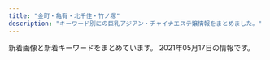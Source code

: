 ```yaml
---
title: "金町・亀有・北千住・竹ノ塚"
description: "キーワード別にの巨乳アジアン・チャイナエステ嬢情報をまとめました。"
---
```


新着画像と新着キーワードをまとめています。
2021年05月17日の情報です。

<DmmAffiliateIns />
<KeywordTable
  shops={
    [
    {
        "keywords": {},
        "station": "JR\u4e80\u6709\u99c5\u5317\u53e3",
        "name": "\u30b5\u30e9\u30f3",
        "url": "http://kenkohouse.com/",
        "img_links": []
    },
    {
        "url": "http://www.hi-msg.com/tulip/",
        "name": "Tulip\uff5e\u30c1\u30e5\u30fc\u30ea\u30c3\u30d7",
        "keywords": {},
        "station": "JR\u5357\u5343\u4f4f\u99c5\u5357\u53e3",
        "img_links": []
    },
    {
        "station": "\u5800\u5207\u83d6\u84b2\u5712\u99c5",
        "url": "https://kungangm.jimdofree.com/",
        "keywords": {},
        "img_links": [
            "https://image.jimcdn.com/app/cms/image/transf/dimension=1080x1024:format=jpg/path/s491738307dab8ed0/image/i8114f4be25f79eef/version/1617353476/image.jpg",
            "https://image.jimcdn.com/app/cms/image/transf/dimension=1080x1024:format=jpg/path/s491738307dab8ed0/image/i0ab0a1b77accb1c7/version/1616305682/image.jpg",
            "https://image.jimcdn.com/app/cms/image/transf/dimension=1080x1024:format=jpg/path/s491738307dab8ed0/image/ie54739bfe4411825/version/1619509620/image.jpg",
            "https://image.jimcdn.com/app/cms/image/transf/none/path/s491738307dab8ed0/image/iba7a970dbc047ea1/version/1620387924/image.jpg",
            "https://image.jimcdn.com/app/cms/image/transf/none/path/s491738307dab8ed0/image/i5806f8c0fbbca598/version/1417614009/image.jpg"
        ],
        "name": "\u541b\u5b89"
    },
    {
        "station": "\u7af9\u30ce\u585a\u99c5\u6771\u53e3",
        "keywords": {
            "85": 10,
            "86": 38,
            "87": 37,
            "C": 20,
            "80": 10,
            "D": 65,
            "E": 29,
            "83": 9,
            "88": 10
        },
        "url": "https://anna.iest.info/",
        "name": "\u5b89\u5a1c\u30fb\u30a2\u30f3\u30ca",
        "img_links": [
            "https://anna.iest.info/images/side_link02.png",
            "https://anna.iest.info/images/top.png",
            "https://anna.iest.info/images/room3.jpg",
            "https://anna.iest.info/photos/sites/32/2020/09/2020092310180247.jpg",
            "https://anna.iest.info/photos/sites/32/2020/09/2020092310230663.jpg",
            "https://anna.iest.info/photos/sites/32/2021/03/202103090634171.jpg",
            "https://anna.iest.info/photos/sites/32/2021/01/202101230226466.jpg",
            "https://anna.iest.info/images/09.jpg",
            "https://anna.iest.info/photos/sites/32/2020/09/2020092310084345.jpg",
            "https://anna.iest.info/images/sp_top.jpg",
            "https://anna.iest.info/photos/sites/32/2021/01/2021012302265121.jpg",
            "https://anna.iest.info/images/room2.jpg",
            "https://anna.iest.info/photos/sites/32/2020/09/2020092310095442.jpg",
            "https://anna.iest.info/photos/sites/32/2021/01/2021012102543828.jpg",
            "https://anna.iest.info/images/room1.jpg",
            "https://anna.iest.info/photos/sites/32/2020/10/2020102309073277.jpg",
            "https://anna.iest.info/images/room4.jpg",
            "https://anna.iest.info/images/05.jpg",
            "https://anna.iest.info/photos/sites/32/2021/04/2021040703585933.jpg",
            "https://anna.iest.info/photos/sites/32/2020/09/2020092404431618.jpg",
            "https://anna.iest.info/photos/sites/32/2020/11/2020110204554291.jpg",
            "https://anna.iest.info/photos/sites/32/2020/12/2020122407252653.jpg",
            "https://anna.iest.info/photos/sites/32/2020/09/2020092310053060.jpg",
            "https://anna.iest.info/photos/sites/32/2020/09/2020092310104790.jpg",
            "https://anna.iest.info/images/side_link03.png"
        ]
    },
    {
        "keywords": {
            "D": 15,
            "90": 5,
            "89": 5,
            "88": 5,
            "C": 8,
            "85": 5,
            "86": 10,
            "87": 5
        },
        "name": "\u30e9\u30c3\u30b7\u30e5",
        "img_links": [
            "https://lush.jpn.vin/images/tit_news.png",
            "https://lush.jpn.vin/images/bg_comend.jpg",
            "https://lush.jpn.vin/photos/sites/6/2020/12/2020121402091934.jpg",
            "https://lush.jpn.vin/images/border-bottom.png",
            "https://lush.jpn.vin/photos/sites/6/2020/12/2020121402072787.jpg",
            "https://lush.jpn.vin/photos/sites/6/2020/12/2020121402082025.jpg",
            "https://lush.jpn.vin/photos/sites/6/2021/02/2021021804400223.jpg",
            "https://lush.jpn.vin/images/tit_pick.jpg",
            "https://lush.jpn.vin/photos/sites/6/2021/01/2021012905303514.jpg",
            "https://lush.jpn.vin/images/side_mobile.png",
            "https://lush.jpn.vin/images/lb.png",
            "https://lush.jpn.vin/images/rb.png",
            "https://lush.jpn.vin/images/top.png",
            "https://lush.jpn.vin/images/end.jpg",
            "https://lush.jpn.vin/images/girl.png",
            "https://lush.jpn.vin/photos/sites/6/2020/12/202012140206371.jpg",
            "https://lush.jpn.vin/images/tit_staff.jpg",
            "https://lush.jpn.vin/photos/sites/6/2021/01/2021011906135643.jpg"
        ],
        "station": "JR\u91d1\u753a\u99c5\u5317\u53e3",
        "url": "https://lush.jpn.vin/"
    },
    {
        "station": "\u7dbe\u702c\u99c5\u6771\u53e3",
        "keywords": {},
        "img_links": [],
        "url": "http://bananokoi.ies.bz/",
        "name": "\u82b1\u306e\u604b"
    },
    {
        "url": "https://moon-love.info/",
        "station": "\u5317\u5343\u4f4f\u99c5\u6771\u53e3",
        "keywords": {
            "E": 2,
            "D": 1
        },
        "name": "\u6cc9\u30fb\u3044\u305a\u307f",
        "img_links": [
            "https://moon-love.info/staffPhoto/b20200711151214.jpg",
            "https://moon-love.info/uploadfiles/Image/image.png",
            "https://moon-love.info/staffPhoto/s20200711151214.jpg",
            "https://moon-love.info/images/slider1/03.jpg",
            "https://moon-love.info/uploadfiles/images/campaignIyasiHealCom.jpg",
            "https://moon-love.info/js/sliderLine/slide_prev.png",
            "https://moon-love.info/js/sliderLine/slide_next.png",
            "https://moon-love.info/images/gallery1.png",
            "https://moon-love.info/images/slider1/02.jpg",
            "https://moon-love.info/images/mobile.jpg",
            "https://moon-love.info/staffPhoto/s20200527170611.jpg",
            "https://moon-love.info/images/returnBtn.png",
            "https://moon-love.info/images/noImg.jpg",
            "https://moon-love.info/images/slider1/01.jpg",
            "https://moon-love.info/staffPhoto/b20200527170611.jpg"
        ]
    },
    {
        "station": "JR\u91d1\u753a\u99c5\u5317\u53e3",
        "img_links": [],
        "url": "http://urara.tyo.cm/",
        "name": "\u9e97",
        "keywords": {}
    },
    {
        "name": "\u96c5",
        "station": "JR\u91d1\u753a\u99c5\u5317\u53e3",
        "keywords": {
            "D": 6
        },
        "url": "http://esthe-massage.pink/",
        "img_links": [
            "http://esthe-massage.pink/images/pick.jpg",
            "http://esthe-massage.pink/images/cg9.jpg",
            "http://esthe-massage.pink/sp/images/teline.png",
            "http://esthe-massage.pink/images/staff_tit.jpg",
            "http://esthe-massage.pink/sp/images/telb.png",
            "http://esthe-massage.pink/images/compaign.jpg",
            "http://esthe-massage.pink/images/mobile.jpg",
            "http://esthe-massage.pink/sp/images/cg2.jpg",
            "http://esthe-massage.pink/sp/images/tel.png",
            "http://esthe-massage.pink/sp/images/cg9.jpg",
            "http://esthe-massage.pink/images/bb.png",
            "http://esthe-massage.pink/sp/images/cg6.jpg",
            "http://esthe-massage.pink/images/end3.png",
            "http://esthe-massage.pink/images/staff_s.jpg",
            "http://esthe-massage.pink/images/aboutus.jpg",
            "http://esthe-massage.pink/images/line.jpg",
            "http://esthe-massage.pink/images/cg6.jpg",
            "http://esthe-massage.pink/sp/images/top-img01.png",
            "http://esthe-massage.pink/sp/images/cg1.jpg",
            "http://esthe-massage.pink/sp/images/cg3.jpg",
            "http://esthe-massage.pink/images/cg3.jpg",
            "http://esthe-massage.pink/images/mobile1.jpg",
            "http://esthe-massage.pink/images/top.png",
            "http://esthe-massage.pink/images/news.jpg",
            "http://esthe-massage.pink/images/tb.png",
            "http://esthe-massage.pink/images/tb1.png",
            "http://esthe-massage.pink/sp/images/cg7.jpg",
            "http://esthe-massage.pink/images/cg1.jpg",
            "http://esthe-massage.pink/images/newface.jpg",
            "http://esthe-massage.pink/images/line2.jpg",
            "http://esthe-massage.pink/images/cg7.jpg",
            "http://esthe-massage.pink/images/cg2.jpg"
        ]
    },
    {
        "name": "\u604b\u4eba\u697d\u5712",
        "keywords": {
            "87": 2,
            "86": 2,
            "E": 2,
            "89": 1,
            "D": 3
        },
        "img_links": [
            "http://koi.rankuens.com/css/top005.jpg",
            "http://koi.rankuens.com/css/left.jpg",
            "http://koi.rankuens.com/css/staff/staff08.jpg",
            "http://koi.rankuens.com/css/nav/nav05.jpg",
            "http://koi.rankuens.com/css/staff/staff10.jpg",
            "http://koi.rankuens.com/css/staff/staff09.jpg",
            "http://koi.rankuens.com/css/nav/nav04.jpg",
            "http://koi.rankuens.com/css/nav/nav02.jpg",
            "http://koi.rankuens.com/css/nav/nav06.jpg",
            "http://koi.rankuens.com/css/top004.jpg",
            "http://koi.rankuens.com/css/head03.jpg",
            "http://koi.rankuens.com/css/nav/nav03.jpg",
            "http://koi.rankuens.com/css/right.jpg",
            "http://koi.rankuens.com/css/nav/nav01.jpg",
            "http://koi.rankuens.com/css/top0000001.jpg",
            "http://koi.rankuens.com/css/staff/staff00005.jpg",
            "http://koi.rankuens.com/css/staff/staff00006.jpg"
        ],
        "station": "JR\u4e80\u6709\u99c5\u5357\u53e3",
        "url": "http://koi.rankuens.com/"
    },
    {
        "img_links": [
            "http://aroma-heal.com/staff/mimi/01.jpg",
            "http://aroma-heal.com/staff/yuki/01.jpg",
            "http://aroma-heal.com/img/tel.jpg",
            "http://aroma-heal.com/img/tit.jpg",
            "http://aroma-heal.com/img/pic.jpg",
            "http://aroma-heal.com/staff/aoi/01.jpg",
            "http://aroma-heal.com/img/sysetc.png",
            "http://aroma-heal.com/img/t-o.jpg",
            "http://aroma-heal.com/img/sys2.png",
            "http://aroma-heal.com/img/t-a.jpg",
            "http://aroma-heal.com/img/pc.jpg",
            "http://aroma-heal.com/img/paypay.png",
            "http://aroma-heal.com/img/t-r.jpg",
            "http://aroma-heal.com/img/sys3.png",
            "http://aroma-heal.com/img/sys1.png",
            "http://aroma-heal.com/img/cam.jpg",
            "http://aroma-heal.com/img/adrs.jpg",
            "http://aroma-heal.com/img/add.jpg",
            "http://aroma-heal.com/img/t-t.jpg",
            "http://aroma-heal.com/img/t-s.jpg",
            "http://aroma-heal.com/img/sys4.png",
            "http://aroma-heal.com/img/info.jpg",
            "http://aroma-heal.com/img/botton.jpg"
        ],
        "keywords": {},
        "url": "http://aroma-heal.com/",
        "station": "JR\u5317\u5343\u4f4f\u99c5\u6771\u53e3",
        "name": "\u7f8e\u5802"
    },
    {
        "name": "\u5065\u6b32",
        "url": "http://www.kenyoku.work/",
        "keywords": {},
        "station": "JR\u91d1\u753a\u99c5\u5317\u53e3",
        "img_links": [
            "http://www.kenyoku.work/images/1.jpg",
            "http://www.kenyoku.work/img/miki1.jpg",
            "http://www.kenyoku.work/img/hana1.jpg",
            "http://www.kenyoku.work/images/4.jpg",
            "http://www.kenyoku.work/images/mobile.jpg",
            "http://www.kenyoku.work/images/3.jpg",
            "http://www.kenyoku.work/images/2.jpg",
            "http://www.kenyoku.work/images/b2.jpg",
            "http://www.kenyoku.work/images/b1.jpg",
            "http://www.kenyoku.work/images/s1.png",
            "http://www.kenyoku.work/img/ami1.jpg",
            "http://www.kenyoku.work/images/int1.png",
            "http://www.kenyoku.work/images/news.jpg",
            "http://www.kenyoku.work/images/staff_t.jpg",
            "http://www.kenyoku.work/images/interior_t.jpg",
            "http://www.kenyoku.work/images/int2.png",
            "http://www.kenyoku.work/images/sys.jpg",
            "http://www.kenyoku.work/img/risa1.jpg",
            "http://www.kenyoku.work/images/info.png",
            "http://www.kenyoku.work/images/head.jpg"
        ]
    },
    {
        "station": "\u7dbe\u702c\u99c5\u6771\u53e3",
        "name": "Angela \u30a2\u30f3\u30b8\u30a7\u30e9",
        "url": "http://angela.esjp.xyz/",
        "keywords": {},
        "img_links": [
            "http://angela.esjp.xyz/images/nophotos.jpg",
            "http://angela.esjp.xyz/girl/6.jpg",
            "http://angela.esjp.xyz/girl/5.jpg",
            "http://angela.esjp.xyz/images/topbg.jpg",
            "http://angela.esjp.xyz/girl/3.jpg",
            "http://angela.esjp.xyz/images/mobile_bg.png",
            "http://angela.esjp.xyz/images/tel_footer.png",
            "http://angela.esjp.xyz/images/staff_bg.png",
            "http://angela.esjp.xyz/girl/1.jpg",
            "http://angela.esjp.xyz/images/roomimg/photo02.jpg",
            "http://angela.esjp.xyz/images/newsbg.png",
            "http://angela.esjp.xyz/girl/4.jpg",
            "http://angela.esjp.xyz/girl/2.jpg",
            "http://angela.esjp.xyz/images/pickup_line.png",
            "http://angela.esjp.xyz/images/roomimg/photo01.jpg"
        ]
    },
    {
        "img_links": [
            "http://www.luckystar.esturl.com/files/006.jpg",
            "http://www.luckystar.esturl.com/files/002.jpg",
            "http://www.luckystar.esturl.com/images/slider/3.jpg",
            "http://www.luckystar.esturl.com/files/006-02.jpg",
            "http://www.luckystar.esturl.com/files/001-02.jpg",
            "http://www.luckystar.esturl.com/files/005-02.jpg",
            "http://www.luckystar.esturl.com/files/006-03.jpg",
            "http://www.luckystar.esturl.com/files/002-02.jpg",
            "http://www.luckystar.esturl.com/images/slider/2.jpg",
            "http://www.luckystar.esturl.com/files/005.jpg",
            "http://www.luckystar.esturl.com/files/003-02.jpg",
            "http://www.luckystar.esturl.com/files/005-03.jpg",
            "http://www.luckystar.esturl.com/files/001.jpg",
            "http://www.luckystar.esturl.com/img/goback.jpg",
            "http://www.luckystar.esturl.com/img/btn_blog.png",
            "http://www.luckystar.esturl.com/files/003-03.jpg",
            "http://www.luckystar.esturl.com/img/tel.png",
            "http://www.luckystar.esturl.com/img/ttl_news.png",
            "http://www.luckystar.esturl.com/img/pickup.jpg",
            "http://www.luckystar.esturl.com/files/002-03.jpg",
            "http://www.luckystar.esturl.com/images/slider/1.jpg",
            "http://www.luckystar.esturl.com/files/003.jpg",
            "http://www.luckystar.esturl.com/files/001-03.jpg",
            "http://www.luckystar.esturl.com/img/ttl_info.png"
        ],
        "keywords": {
            "C": 12,
            "86": 4,
            "87": 6,
            "D": 10
        },
        "name": "\u30e9\u30c3\u30ad\u30fc\u30b9\u30bf\u30fc",
        "station": "JR\u4e80\u6709\u99c5\u5317\u53e3",
        "url": "http://www.luckystar.esturl.com/"
    },
    {
        "name": "\u7652\u3057\u306e\u5bb6",
        "img_links": [
            "http://www.maria0228.com/img/3.jpg",
            "http://www.maria0228.com/img/danni.jpg",
            "http://www.maria0228.com/img/1.jpg",
            "http://www.maria0228.com/img/4.jpg",
            "http://www.maria0228.com/img/5.jpg",
            "http://www.maria0228.com/img/mina.jpg",
            "http://www.maria0228.com/img/ayumi.jpg",
            "http://www.maria0228.com/img/6.jpg",
            "http://www.maria0228.com/img/7.jpg",
            "http://www.maria0228.com/img/2.jpg",
            "http://www.maria0228.com/img/nana.jpg",
            "http://www.maria0228.com/img/erika.jpg",
            "http://www.maria0228.com/img/yuri.jpg",
            "http://www.maria0228.com/img/aya.jpg"
        ],
        "url": "http://www.maria0228.com/",
        "keywords": {},
        "station": "JR\u4e80\u6709\u99c5\u5317\u53e3"
    },
    {
        "keywords": {},
        "station": "\u6885\u5cf6\u99c5",
        "url": "http://sumirety.xyz/",
        "name": "\u5fc3",
        "img_links": []
    },
    {
        "url": "http://massage-esthe.red/",
        "station": "JR\u4e80\u6709\u99c5\u5317\u53e3",
        "keywords": {
            "D": 20,
            "C": 2,
            "86": 32
        },
        "img_links": [
            "http://massage-esthe.red/images/slider/slide3s.png",
            "http://massage-esthe.red/images/no.png",
            "http://massage-esthe.red/images/staff_images/st3.jpg",
            "http://massage-esthe.red/images/slider/slide1s.png",
            "http://massage-esthe.red/images/staff_images/sta6.jpg",
            "http://massage-esthe.red/images/r2.jpg",
            "http://massage-esthe.red/images/an_2_01.jpg",
            "http://massage-esthe.red/images/slider/slide3.png",
            "http://massage-esthe.red/images/staff_images/st9.jpg",
            "http://massage-esthe.red/images/an_3_02.jpg",
            "http://massage-esthe.red/images/staff_images/sl.png",
            "http://massage-esthe.red/images/slider/slide5s.png",
            "http://massage-esthe.red/images/an_5_02.jpg",
            "http://massage-esthe.red/images/staff_images/st5.jpg",
            "http://massage-esthe.red/images/slider/slide2s.png",
            "http://massage-esthe.red/images/line.jpg",
            "http://massage-esthe.red/images/slider/slide5.png",
            "http://massage-esthe.red/images/staff_images/sta3.jpg",
            "http://massage-esthe.red/images/an_1_01.jpg",
            "http://massage-esthe.red/images/staff_images/sta5.jpg",
            "http://massage-esthe.red/images/staff_images/st7.jpg",
            "http://massage-esthe.red/images/an_1_02.jpg",
            "http://massage-esthe.red/images/an_2_02.jpg",
            "http://massage-esthe.red/images/staff_images/sta2.jpg",
            "http://massage-esthe.red/images/an_5_01.jpg",
            "http://massage-esthe.red/images/staff_images/st6.jpg",
            "http://massage-esthe.red/images/index-1.jpg",
            "http://massage-esthe.red/images/r7.jpg",
            "http://massage-esthe.red/images/an_6_02.jpg",
            "http://massage-esthe.red/images/an_4_02.jpg",
            "http://massage-esthe.red/images/r6.jpg",
            "http://massage-esthe.red/images/line1.jpg",
            "http://massage-esthe.red/images/staff_images/sta7.jpg",
            "http://massage-esthe.red/images/staff_images/st4.jpg",
            "http://massage-esthe.red/images/an_4_01.jpg",
            "http://massage-esthe.red/images/r4.jpg",
            "http://massage-esthe.red/images/fbb.jpg",
            "http://massage-esthe.red/images/staff_images/st1.jpg",
            "http://massage-esthe.red/images/staff_images/sta9.jpg",
            "http://massage-esthe.red/images/staff_images/st2.jpg",
            "http://massage-esthe.red/images/staff_images/sta1.jpg",
            "http://massage-esthe.red/images/index-2.jpg",
            "http://massage-esthe.red/images/an_6_01.jpg",
            "http://massage-esthe.red/images/r3.jpg",
            "http://massage-esthe.red/images/slider/slide4.png",
            "http://massage-esthe.red/images/slider/slide4s.png",
            "http://massage-esthe.red/images/slider/slide2.png",
            "http://massage-esthe.red/images/staff_images/sta4.jpg",
            "http://massage-esthe.red/images/r5.jpg",
            "http://massage-esthe.red/images/e.jpg",
            "http://massage-esthe.red/images/an_3_01.jpg",
            "http://massage-esthe.red/images/qr.jpg",
            "http://massage-esthe.red/images/slider/slide1.png"
        ],
        "name": "BODY RESORT"
    },
    {
        "url": "http://www.relax-miyabi.com/",
        "name": "\u96c5",
        "keywords": {
            "88": 3,
            "D": 6,
            "86": 3
        },
        "img_links": [
            "http://www.relax-miyabi.com/img/glo_05_off.jpg",
            "http://www.relax-miyabi.com/img/glo_06_off.jpg",
            "http://www.relax-miyabi.com/img/top-h5R2.jpg",
            "http://www.relax-miyabi.com/img/top-course2_off.jpg",
            "http://www.relax-miyabi.com/img/icon_tel.png",
            "http://www.relax-miyabi.com/img/slider/1.jpg",
            "http://www.relax-miyabi.com/img/top-course_off.jpg",
            "http://www.relax-miyabi.com/img/h4-top.jpg",
            "http://www.relax-miyabi.com/img/footer-top_off.jpg",
            "http://www.relax-miyabi.com/img/glo_04_off.jpg",
            "http://www.relax-miyabi.com/img/top-h5R.jpg",
            "http://www.relax-miyabi.com/img/glo_03_off.jpg",
            "http://www.relax-miyabi.com/img/glo_01_off.jpg",
            "http://www.relax-miyabi.com/files/019.jpg",
            "http://www.relax-miyabi.com/img/glo_02_off.jpg",
            "http://www.relax-miyabi.com/img/bnr-02_off.jpg",
            "http://www.relax-miyabi.com/files/014.jpg",
            "http://www.relax-miyabi.com/img/slider/2.jpg",
            "http://www.relax-miyabi.com/files/014-02.jpg",
            "http://www.relax-miyabi.com/img/bnr-01_off.jpg",
            "http://www.relax-miyabi.com/files/019-02.jpg",
            "http://www.relax-miyabi.com/files/019-03.jpg",
            "http://www.relax-miyabi.com/files/014-03.jpg",
            "http://www.relax-miyabi.com/img/slider/3.jpg"
        ],
        "station": "\u4e94\u53cd\u91ce\u99c5"
    },
    {
        "station": "\u6885\u5cf6\u99c5",
        "name": "\u5065\u5eb7\u306e\u5bb6",
        "img_links": [
            "http://kenkounoie-umejima.este88.com/gals/rika1.jpg",
            "http://kenkounoie-umejima.este88.com/images/img4.jpg",
            "http://kenkounoie-umejima.este88.com/images/img3.jpg",
            "http://kenkounoie-umejima.este88.com/gals/emi1.jpg",
            "http://kenkounoie-umejima.este88.com/gals/ai1.jpg",
            "http://kenkounoie-umejima.este88.com/images/img1.jpg",
            "http://kenkounoie-umejima.este88.com/i/sp02.jpg",
            "http://kenkounoie-umejima.este88.com/images/img2.jpg",
            "http://kenkounoie-umejima.este88.com/gals/mimi1.jpg",
            "http://kenkounoie-umejima.este88.com/gals/risa1.jpg",
            "http://kenkounoie-umejima.este88.com/images/qr.jpg",
            "http://kenkounoie-umejima.este88.com/images/acc5.jpg",
            "http://kenkounoie-umejima.este88.com/images/acc4.jpg",
            "http://kenkounoie-umejima.este88.com/images/acc2.jpg",
            "http://kenkounoie-umejima.este88.com/images/info.png",
            "http://kenkounoie-umejima.este88.com/gals/kiki1.jpg",
            "http://kenkounoie-umejima.este88.com/images/acc1.jpg",
            "http://kenkounoie-umejima.este88.com/images/acc3.jpg",
            "http://kenkounoie-umejima.este88.com/gals/akane1.jpg"
        ],
        "keywords": {},
        "url": "http://kenkounoie-umejima.este88.com/"
    },
    {
        "station": "\u6885\u5cf6\u99c5",
        "url": "http://relax-esthe.tokyo/",
        "img_links": [
            "http://relax-esthe.tokyo/css/m-top-right02.jpg",
            "http://relax-esthe.tokyo/css/m-top-right01.jpg",
            "http://relax-esthe.tokyo/css/m-top-right03.jpg",
            "http://relax-esthe.tokyo/css/m-left.jpg",
            "http://relax-esthe.tokyo/css/m-head1.jpg",
            "http://relax-esthe.tokyo/css/m-top-right04.jpg",
            "http://relax-esthe.tokyo/css/m-top02.jpg",
            "http://relax-esthe.tokyo/css/staff/staff05.png",
            "http://relax-esthe.tokyo/css/m-right.jpg",
            "http://relax-esthe.tokyo/css/staff/staff06.png",
            "http://relax-esthe.tokyo/css/staff/staff01.png",
            "http://relax-esthe.tokyo/images/call.png",
            "http://relax-esthe.tokyo/css/staff/staff07.png",
            "http://relax-esthe.tokyo/css/staff/staff02.png",
            "http://relax-esthe.tokyo/css/staff/staff0n.png",
            "http://relax-esthe.tokyo/css/staff/staff09.png",
            "http://relax-esthe.tokyo/css/m-yejiao.jpg",
            "http://relax-esthe.tokyo/css/top-left01.jpg",
            "http://relax-esthe.tokyo/css/staff/staff03.png"
        ],
        "keywords": {},
        "name": "Amor-\u30a2\u30e2\u30fc\u30eb-"
    },
    {
        "img_links": [
            "http://esthe-aroma.xyz/images/link.png",
            "http://esthe-aroma.xyz/images/home_002.png",
            "http://esthe-aroma.xyz/images/info.png",
            "http://esthe-aroma.xyz/images/blog_002.png",
            "http://esthe-aroma.xyz/images/cg02.jpg",
            "http://esthe-aroma.xyz/images/esthe2.jpg",
            "http://esthe-aroma.xyz/images/friend.png",
            "http://esthe-aroma.xyz/images/main-sp.jpg",
            "http://esthe-aroma.xyz/images/esthe1.jpg",
            "http://esthe-aroma.xyz/images/acc1.jpg",
            "http://esthe-aroma.xyz/images/gallery.png",
            "http://esthe-aroma.xyz/images/clear.png",
            "http://esthe-aroma.xyz/images/cg01.jpg",
            "http://esthe-aroma.xyz/images/home.png",
            "http://esthe-aroma.xyz/images/esthe3.jpg",
            "http://esthe-aroma.xyz/images/acc.jpg",
            "http://esthe-aroma.xyz/images/header3.png",
            "http://esthe-aroma.xyz/images/main1.jpg",
            "http://esthe-aroma.xyz/images/staff.png"
        ],
        "name": "\u5927\u5bb6\u65cf",
        "keywords": {
            "87": 3,
            "86": 3
        },
        "station": "\u7af9\u30ce\u585a\u99c5\u6771\u53e3",
        "url": "http://esthe-aroma.xyz/"
    },
    {
        "name": "Angel",
        "url": "http://e-luxury.work/",
        "station": "\u7dbe\u702c\u99c5\u897f\u53e3",
        "img_links": [
            "http://e-luxury.work/images/ta.jpg",
            "http://e-luxury.work/images/sys.jpg",
            "http://e-luxury.work/img/mimi1.jpg",
            "http://e-luxury.work/images/4.jpg",
            "http://e-luxury.work/img/eri1.jpg",
            "http://e-luxury.work/images/tt.jpg",
            "http://e-luxury.work/images/staff_t.jpg",
            "http://e-luxury.work/images/head.jpg",
            "http://e-luxury.work/img/mina1.jpg",
            "http://e-luxury.work/img/kayo1.jpg",
            "http://e-luxury.work/images/b1.jpg",
            "http://e-luxury.work/images/6.jpg",
            "http://e-luxury.work/images/mobile.jpg",
            "http://e-luxury.work/images/3.jpg",
            "http://e-luxury.work/images/2.jpg",
            "http://e-luxury.work/images/int2.jpg",
            "http://e-luxury.work/images/7.jpg",
            "http://e-luxury.work/images/news.jpg",
            "http://e-luxury.work/images/int1.jpg",
            "http://e-luxury.work/img/minami1.jpg",
            "http://e-luxury.work/images/tel.jpg",
            "http://e-luxury.work/img/momoka1.jpg",
            "http://e-luxury.work/img/kayo2.jpg",
            "http://e-luxury.work/images/5.jpg",
            "http://e-luxury.work/images/1.jpg",
            "http://e-luxury.work/images/interior_t.jpg",
            "http://e-luxury.work/img/yuki1.jpg"
        ],
        "keywords": {}
    },
    {
        "name": "\u6e80\u8db3\u5ea6666",
        "url": "http://manzoku666.ests.jp/",
        "station": "JR\u4e80\u6709\u99c5\u5317\u53e3",
        "keywords": {},
        "img_links": []
    },
    {
        "img_links": [
            "http://raku.est888.com/css/staff/staff01-a.png",
            "http://raku.est888.com/css/nav/nav-004.jpg",
            "http://raku.est888.com/css/nav/nav-002.jpg",
            "http://raku.est888.com/css/staff/staff002-a.png",
            "http://raku.est888.com/css/cam0001.jpg",
            "http://raku.est888.com/css/nav/nav-005.jpg",
            "http://raku.est888.com/css/osusume01.jpg",
            "http://raku.est888.com/css/nav/nav-006.jpg",
            "http://raku.est888.com/css/staff/staff0001-a.png",
            "http://raku.est888.com/css/nav/nav-003.jpg",
            "http://raku.est888.com/css/tel.png",
            "http://raku.est888.com/css/top02-left.png",
            "http://raku.est888.com/css/nav/nav-001.jpg"
        ],
        "name": "\u697d",
        "keywords": {
            "D": 1,
            "89": 1,
            "C": 2,
            "87": 2
        },
        "station": "JR\u91d1\u753a\u99c5\u5317\u53e3",
        "url": "http://raku.est888.com/"
    },
    {
        "img_links": [
            "http://rakuen.ies.fun/images/tel.jpg",
            "http://rakuen.ies.fun/images/info.jpg",
            "http://rakuen.ies.fun/images/s_staff.png",
            "http://rakuen.ies.fun/photos/sites/40/2021/05/2021050704572594.jpg",
            "http://rakuen.ies.fun/images/info2.jpg",
            "http://rakuen.ies.fun/images/room4.jpg",
            "http://rakuen.ies.fun/images/mobile.jpg",
            "http://rakuen.ies.fun/images/s_link.png",
            "http://rakuen.ies.fun/photos/sites/40/2021/05/2021050704572692.jpg",
            "http://rakuen.ies.fun/photos/sites/40/2021/05/2021050704572499.jpg",
            "http://rakuen.ies.fun/images/room3.jpg",
            "http://rakuen.ies.fun/images/s3.jpg",
            "http://rakuen.ies.fun/images/room2.jpg",
            "http://rakuen.ies.fun/images/s_news.jpg",
            "http://rakuen.ies.fun/images/room1.jpg",
            "http://rakuen.ies.fun/photos/sites/40/2021/05/2021050704572641.jpg"
        ],
        "keywords": {
            "87": 3,
            "85": 6,
            "D": 12,
            "83": 3
        },
        "name": "\u7e01",
        "station": "\u897f\u65b0\u4e95\u99c5\u897f\u53e3",
        "url": "http://rakuen.ies.fun/"
    },
    {
        "url": "http://iyasinobara.oks.bz/",
        "keywords": {
            "87": 3,
            "90": 3,
            "D": 6,
            "F": 3,
            "C": 12,
            "82": 3,
            "85": 3
        },
        "img_links": [
            "http://iyasinobara.oks.bz/photos/sites/36/2020/02/2020021401252254.jpg",
            "http://iyasinobara.oks.bz/images/s_staff.jpg",
            "http://iyasinobara.oks.bz/images/s_news.jpg",
            "http://iyasinobara.oks.bz/images/mobile.jpg",
            "http://iyasinobara.oks.bz/images/room4.jpg",
            "http://iyasinobara.oks.bz/images/s_shedule.jpg",
            "http://iyasinobara.oks.bz/images/room3.jpg",
            "http://iyasinobara.oks.bz/images/room1.jpg",
            "http://iyasinobara.oks.bz/photos/sites/36/2021/03/2021030303232197.jpg",
            "http://iyasinobara.oks.bz/images/top.jpg",
            "http://iyasinobara.oks.bz/photos/sites/36/2020/11/2020112101523963.jpg",
            "http://iyasinobara.oks.bz/photos/sites/36/2019/12/2019121401184994.jpg",
            "http://iyasinobara.oks.bz/images/room2.jpg"
        ],
        "station": "JR\u91d1\u753a\u99c5\u5317\u53e3",
        "name": "\u7652\u3057\u306e\u8594\u8587"
    },
    {
        "station": "\u7dbe\u702c\u99c5\u6771\u53e3",
        "name": "\u6fc0\u5b89\u5929\u4f7f",
        "img_links": [
            "http://starrysky.esnavi.work/2/uploadimg/1596225793.jpg",
            "https://century.pwchp.com/images/vis_theptframe.png",
            "https://pwchp.com/images_editor/124/images/1559717095-146381_2.jpg",
            "http://starrysky.esnavi.work/2/uploadimg/1609136727.jpeg",
            "http://starrysky.esnavi.work/vis_theptframe.png",
            "http://starrysky.esnavi.work/2/uploadimg/1618889943.jpeg",
            "http://starrysky.esnavi.work/1-1PZ515095RN.jpg",
            "http://starrysky.esnavi.work/2/uploadimg/1609136908.jpeg",
            "http://starrysky.esnavi.work/iDl2toJilLq62VX.png",
            "http://starrysky.esnavi.work/2/uploadimg/1574764277.jpg",
            "http://starrysky.esnavi.work/2/uploadimg/1565558725.jpg",
            "http://starrysky.esnavi.work/2/uploadimg/1617615141.jpeg"
        ],
        "url": "http://starrysky.esnavi.work/",
        "keywords": {
            "C": 9,
            "\u80f8": 1,
            "D": 9,
            "85": 18,
            "88": 9,
            "E": 9,
            "83": 9,
            "90": 27
        }
    },
    {
        "url": "https://besteste.com/",
        "keywords": {
            "C": 1,
            "86": 1,
            "85": 2,
            "D": 2,
            "E": 2
        },
        "name": "\u685c",
        "station": "JR\u4e80\u6709\u99c5\u5317\u53e3",
        "img_links": [
            "https://besteste.com/images/slider1/01.jpg",
            "https://besteste.com/staffPhoto/b20201104202122.jpg",
            "https://besteste.com/staffPhoto/s20210427121331.jpg",
            "https://besteste.com/images/slider1/03.jpg",
            "https://besteste.com/staffPhoto/b20201104202356.jpg",
            "https://besteste.com/staffPhoto/s20201104202235.jpg",
            "https://besteste.com/staffPhoto/s20201104202122.jpg",
            "https://besteste.com/js/sliderLine/slide_next.png",
            "https://besteste.com/staffPhoto/b20210427121000.jpg",
            "https://besteste.com/staffPhoto/b20210427121331.jpg",
            "https://besteste.com/staffPhoto/s20210427120848.jpg",
            "https://besteste.com/staffPhoto/b20210427120848.jpg",
            "https://besteste.com/staffPhoto/s20201104202509.jpg",
            "https://besteste.com/staffPhoto/b20210427121216.jpg",
            "https://besteste.com/staffPhoto/b20201104202509.jpg",
            "https://besteste.com/staffPhoto/s20210206174033.jpg",
            "https://besteste.com/staffPhoto/s20201104202356.jpg",
            "https://besteste.com/staffPhoto/b20201104202637.jpg",
            "https://besteste.com/staffPhoto/b20210206174451.jpg",
            "https://besteste.com/staffPhoto/s20201104201732.jpg",
            "https://besteste.com/staffPhoto/s20201104202024.jpg",
            "https://besteste.com/js/sliderLine/slide_prev.png",
            "https://besteste.com/staffPhoto/s20210427121216.jpg",
            "https://besteste.com/staffPhoto/b20201104202740.jpg",
            "https://besteste.com/staffPhoto/s20210427121106.jpg",
            "https://besteste.com/staffPhoto/b20210206174329.jpg",
            "https://besteste.com/staffPhoto/b20210206174200.jpg",
            "https://besteste.com/staffPhoto/b20201223163111.jpg",
            "https://besteste.com/staffPhoto/s20201104202740.jpg",
            "https://besteste.com/staffPhoto/b20201104202235.jpg",
            "https://besteste.com/staffPhoto/s20210427121000.jpg",
            "https://besteste.com/images/returnBtn.png",
            "https://besteste.com/staffPhoto/s20201223163111.jpg",
            "https://besteste.com/staffPhoto/b20210427121106.jpg",
            "https://besteste.com/staffPhoto/b20201104201732.jpg",
            "https://besteste.com/staffPhoto/s20201104202637.jpg",
            "https://besteste.com/staffPhoto/b20210206174033.jpg",
            "https://besteste.com/images/mobile.jpg",
            "https://besteste.com/staffPhoto/b20210206174605.jpg",
            "https://besteste.com/staffPhoto/b20201104202024.jpg"
        ]
    },
    {
        "name": "Arzt spa\u30fb\u30a2\u30eb\u30c4\u30b9\u30d1",
        "keywords": {
            "D": 6,
            "87": 2,
            "90": 1,
            "E": 1,
            "83": 4
        },
        "station": "JR\u4e80\u6709\u99c5\u5357\u53e3",
        "url": "https://arzt-spa.iest.info/",
        "img_links": [
            "https://arzt-spa.iest.info/images/mobile.jpg",
            "https://arzt-spa.iest.info/images/pick.jpg",
            "https://arzt-spa.iest.info/images/bjs3.jpg",
            "https://arzt-spa.iest.info/images/acc3.jpg",
            "https://arzt-spa.iest.info/images/line1.jpg",
            "https://arzt-spa.iest.info/images/acc5.jpg",
            "https://arzt-spa.iest.info/images/staff0.jpg",
            "https://arzt-spa.iest.info/images/acc2.jpg",
            "https://arzt-spa.iest.info/photos/sites/8/2021/04/202104290958056.jpg",
            "http://foryou2.a1.ies.bz/upload/sites/8/2021/05/2021051201384049.jpg",
            "https://arzt-spa.iest.info/images/acc4.jpg",
            "https://arzt-spa.iest.info/images/acc6.jpg",
            "https://arzt-spa.iest.info/images/girl_bt.jpg",
            "http://foryou2.a1.ies.bz/upload/sites/8/2021/05/2021051108091387.jpg",
            "https://arzt-spa.iest.info/images/top.jpg",
            "https://arzt-spa.iest.info/photos/sites/8/2021/05/2021051108091387.jpg",
            "https://arzt-spa.iest.info/images/link_line.jpg",
            "https://arzt-spa.iest.info/photos/sites/8/2021/04/2021042909585676.jpg",
            "https://arzt-spa.iest.info/images/staff_line.jpg",
            "https://arzt-spa.iest.info/images/end.jpg",
            "https://arzt-spa.iest.info/photos/sites/8/2021/05/2021051108134676.jpg",
            "https://arzt-spa.iest.info/images/news.jpg",
            "http://foryou2.a1.ies.bz/upload/sites/8/2021/05/2021051108134676.jpg",
            "https://arzt-spa.iest.info/photos/sites/8/2021/05/2021051201384049.jpg",
            "http://foryou2.a1.ies.bz/upload/sites/8/2021/04/2021042909585676.jpg",
            "https://arzt-spa.iest.info/images/acc1.jpg",
            "http://foryou2.a1.ies.bz/upload/sites/8/2021/04/202104290958056.jpg"
        ]
    },
    {
        "keywords": {},
        "name": "\u611b",
        "url": "http://ayase-ai.jpest.net/",
        "station": "\u7dbe\u702c\u99c5\u6771\u53e3",
        "img_links": [
            "http://ayase-ai.jpest.net/uploads//sites/33/2020/11/g6-225x300.jpg",
            "http://ayase-ai.jpest.net/uploads//sites/33/2020/12/r2-1.png",
            "http://ayase-ai.jpest.net/uploads//sites/33/2020/12/main_bottom.png",
            "http://ayase-ai.jpest.net/uploads//sites/33/2020/11/g5.jpg",
            "http://ayase-ai.jpest.net/uploads//sites/33/2020/11/g5-225x300.jpg",
            "http://ayase-ai.jpest.net/uploads//sites/33/2020/12/r4-1.png",
            "http://ayase-ai.jpest.net/uploads//sites/33/2020/12/mobile-1.jpg",
            "http://ayase-ai.jpest.net/uploads//sites/33/2020/12/r3-1.png",
            "http://ayase-ai.jpest.net/uploads//sites/33/2020/11/g4-225x300.jpg",
            "http://ayase-ai.jpest.net/uploads//sites/33/2020/11/g3-225x300.jpg",
            "http://ayase-ai.jpest.net/uploads//sites/33/2020/11/m-top02-1.jpg",
            "http://ayase-ai.jpest.net/uploads//sites/33/2021/01/g1-225x300.jpg",
            "http://ayase-ai.jpest.net/uploads//sites/33/2020/11/g1.jpg",
            "http://ayase-ai.jpest.net/uploads//sites/33/2020/11/g2-225x300.jpg",
            "http://ayase-ai.jpest.net/uploads//sites/33/2020/12/main_top-1.png",
            "http://ayase-ai.jpest.net/uploads//sites/33/2020/11/g4.jpg",
            "http://ayase-ai.jpest.net/uploads//sites/33/2020/11/g6.jpg",
            "http://ayase-ai.jpest.net/uploads//sites/33/2020/12/re.jpg",
            "http://ayase-ai.jpest.net/uploads//sites/33/2020/12/r1.png",
            "http://ayase-ai.jpest.net/uploads//sites/33/2020/11/g3.jpg",
            "http://ayase-ai.jpest.net/uploads//sites/33/2020/12/shishu-2.png",
            "http://ayase-ai.jpest.net/uploads//sites/33/2021/04/g1.jpg",
            "http://ayase-ai.jpest.net/uploads//sites/33/2020/12/main_top.png",
            "http://ayase-ai.jpest.net/uploads//sites/33/2021/04/g1-225x300.jpg",
            "http://ayase-ai.jpest.net/uploads//sites/33/2021/01/g1.jpg",
            "http://ayase-ai.jpest.net/uploads//sites/33/2020/11/g2.jpg",
            "http://ayase-ai.jpest.net/uploads//sites/33/2020/12/main_bottom-1.png",
            "http://ayase-ai.jpest.net/uploads//sites/33/2020/11/g1-225x300.jpg",
            "http://ayase-ai.jpest.net/uploads//sites/33/2020/12/ma01-1.jpg",
            "http://ayase-ai.jpest.net/uploads//sites/33/2020/12/ss.png"
        ]
    },
    {
        "name": "IRIS \uff5e\u30a2\u30a4\u30ea\u30b9\uff5e",
        "url": "http://iris.este.work/",
        "station": "JR\u5317\u5343\u4f4f\u99c5\u6771\u53e3",
        "img_links": [
            "http://iris.este.work/sys1.jpg",
            "http://iris.este.work/2/uploadimg/1597806778.jpg",
            "http://iris.este.work/staff_t.jpg",
            "http://iris.este.work/2/uploadimg/1607661251.jpg",
            "http://iris.este.work/2/uploadimg/1615527059.jpeg",
            "http://iris.este.work/2/uploadimg/1610606533.jpg",
            "http://iris.este.work/2/uploadimg/1587527299.jpg",
            "http://iris.este.work/2/uploadimg/1597642441.jpeg",
            "http://iris.este.work/news.jpg",
            "http://iris.este.work/2/uploadimg/1591787978.jpg",
            "http://iris.este.work/2/uploadimg/1604372331.jpg",
            "http://iris.este.work/2/uploadimg/1587527512.jpg",
            "http://iris.este.work/sys2.jpg",
            "http://iris.este.work/int1.png",
            "http://iris.este.work/head.jpg",
            "http://iris.este.work/2/uploadimg/1610606666.jpg",
            "http://iris.este.work/s1.png"
        ],
        "keywords": {
            "83": 1,
            "85": 3,
            "86": 3,
            "E": 2,
            "C": 2,
            "87": 1,
            "84": 1,
            "90": 1,
            "D": 4
        }
    },
    {
        "url": "http://esthe-aroma.biz/",
        "station": "JR\u91d1\u753a\u99c5\u5317\u53e3",
        "img_links": [
            "http://esthe-aroma.biz/img/cg06.jpg",
            "http://esthe-aroma.biz/img/fla03.jpg",
            "http://esthe-aroma.biz/img/cg011.jpg",
            "http://esthe-aroma.biz/img/m03a.jpg",
            "http://esthe-aroma.biz/img/no.png",
            "http://esthe-aroma.biz/img/cg07.jpg",
            "http://esthe-aroma.biz/img/cg05.jpg",
            "http://esthe-aroma.biz/img/fla02.jpg",
            "http://esthe-aroma.biz/img/syst.jpg",
            "http://esthe-aroma.biz/img/m01a.jpg",
            "http://esthe-aroma.biz/img/cg02.jpg",
            "http://esthe-aroma.biz/img/cg08.jpg",
            "http://esthe-aroma.biz/img/top.jpg",
            "http://esthe-aroma.biz/img/tr02.jpg",
            "http://esthe-aroma.biz/img/tr01.jpg",
            "http://esthe-aroma.biz/img/cg021.jpg",
            "http://esthe-aroma.biz/img/m06.jpg",
            "http://esthe-aroma.biz/img/cg101.jpg",
            "http://esthe-aroma.biz/img/m05a.jpg",
            "http://esthe-aroma.biz/img/cg10.jpg",
            "http://esthe-aroma.biz/img/cg09.jpg",
            "http://esthe-aroma.biz/img/ff.jpg",
            "http://esthe-aroma.biz/img/m03.jpg",
            "http://esthe-aroma.biz/img/m04.jpg",
            "http://esthe-aroma.biz/img/cg081.jpg",
            "http://esthe-aroma.biz/img/m01.jpg",
            "http://esthe-aroma.biz/img/stal.jpg",
            "http://esthe-aroma.biz/img/m02a.jpg",
            "http://esthe-aroma.biz/img/cg01.jpg",
            "http://esthe-aroma.biz/img/m02.jpg",
            "http://esthe-aroma.biz/img/fla01.jpg",
            "http://esthe-aroma.biz/img/acct.jpg",
            "http://esthe-aroma.biz/img/cg03.jpg",
            "http://esthe-aroma.biz/img/m05.jpg"
        ],
        "name": "Sakura",
        "keywords": {
            "D": 18,
            "88": 4,
            "86": 14
        }
    },
    {
        "img_links": [
            "http://spring.est888.com/css/top0000000003.jpg",
            "http://spring.est888.com/css/staff/staff14.png",
            "http://spring.est888.com/css/staff/staff0005.png",
            "http://spring.est888.com/css/staff/staff001.png",
            "http://spring.est888.com/css/staff/staff16.png",
            "http://spring.est888.com/css/staff/staff0005-a.png",
            "http://spring.est888.com/css/staff/staff012-b.png",
            "http://spring.est888.com/css/nav/nav-004.png",
            "http://spring.est888.com/css/top001.png",
            "http://spring.est888.com/css/staff/staff11.png",
            "http://spring.est888.com/css/staff/staff0010-b.png",
            "http://spring.est888.com/css/staff/staff010.png",
            "http://spring.est888.com/css/staff/staff13-a.png",
            "http://spring.est888.com/css/staff/staff17-a.png",
            "http://spring.est888.com/css/nav/nav-002.png",
            "http://spring.est888.com/css/staff/staff17.png",
            "http://spring.est888.com/css/staff/staff004-b.png",
            "http://spring.est888.com/css/staff/staff16-b.png",
            "http://spring.est888.com/css/staff/staff11-a.png",
            "http://spring.est888.com/css/nav/nav-003.png",
            "http://spring.est888.com/css/staff/staff17-b.png",
            "http://spring.est888.com/css/staff/staff001-b.png",
            "http://spring.est888.com/css/staff/staff0005-b.png",
            "http://spring.est888.com/css/staff/staff13.png",
            "http://spring.est888.com/css/staff/staff16-a.png",
            "http://spring.est888.com/css/staff/staff001-a.png",
            "http://spring.est888.com/css/staff/staff010-a.png",
            "http://spring.est888.com/css/nav/nav-006.png",
            "http://spring.est888.com/css/staff/staff11-b.png",
            "http://spring.est888.com/css/staff/staff004-a.png",
            "http://spring.est888.com/css/tel.png",
            "http://spring.est888.com/css/staff/staff012.png",
            "http://spring.est888.com/css/nav/nav-001.png",
            "http://spring.est888.com/css/staff/staff14-b.png",
            "http://spring.est888.com/css/staff/staff012-a.png",
            "http://spring.est888.com/css/staff/staff004.png",
            "http://spring.est888.com/css/staff/staff14-a.png",
            "http://spring.est888.com/css/nav/nav-005.png"
        ],
        "name": "Spring \uff5e\u30b9\u30d7\u30ea\u30f3\u30b0\uff5e",
        "keywords": {
            "C": 3,
            "89": 1,
            "84": 1,
            "D": 3,
            "E": 1,
            "90": 5,
            "91": 1,
            "85": 2
        },
        "station": "JR\u91d1\u753a\u99c5\u5317\u53e3",
        "url": "http://spring.est888.com/"
    },
    {
        "station": "\u7dbe\u702c\u99c5\u6771\u53e3",
        "keywords": {
            "D": 5,
            "84": 1,
            "C": 2
        },
        "name": "\u4eba\u9b5a\u59eb",
        "url": "http://ningyo-hime.com/",
        "img_links": [
            "http://ningyo-hime.com/staffPhoto/b20201212104914.jpg",
            "http://ningyo-hime.com/staffPhoto/s20201212112712.jpg",
            "http://ningyo-hime.com/staffPhoto/b20200630134438.jpg",
            "http://ningyo-hime.com/staffPhoto/s20200905132814.jpg",
            "http://ningyo-hime.com/staffPhoto/s20201230174356.jpg",
            "http://ningyo-hime.com/staffPhoto/b20200626161755.jpg",
            "http://ningyo-hime.com/js/sliderLine/slide_next.png",
            "http://ningyo-hime.com/staffPhoto/b20200905132814.jpg",
            "http://ningyo-hime.com/images/returnBtn.png",
            "http://ningyo-hime.com/js/sliderLine/slide_prev.png",
            "http://ningyo-hime.com/staffPhoto/s20200630134438.jpg",
            "http://ningyo-hime.com/staffPhoto/s20201101082513.jpg",
            "http://ningyo-hime.com/uploadfiles/Image/campaignNingyoHimeCom.jpg",
            "http://ningyo-hime.com/staffPhoto/s20200626161755.jpg",
            "http://ningyo-hime.com/staffPhoto/b20191003141511.jpg",
            "http://ningyo-hime.com/staffPhoto/b20201212112712.jpg",
            "http://ningyo-hime.com/staffPhoto/b20200707192550.jpg",
            "http://ningyo-hime.com/images/slider1/01.jpg",
            "http://ningyo-hime.com/staffPhoto/s20191003141511.jpg",
            "http://ningyo-hime.com/images/gallery1.png",
            "http://ningyo-hime.com/staffPhoto/b20201230174356.jpg",
            "http://ningyo-hime.com/staffPhoto/b20201101082513.jpg",
            "http://ningyo-hime.com/images/mobile.jpg",
            "http://ningyo-hime.com/staffPhoto/s20201212104914.jpg",
            "http://ningyo-hime.com/staffPhoto/s20200707192550.jpg",
            "http://ningyo-hime.com/images/slider1/03.jpg"
        ]
    },
    {
        "url": "https://heart-peace.business.site/",
        "keywords": {},
        "name": "heart Peace \uff5e\u30cf\u30fc\u30c8\u30d4\u30fc\u30b9\uff5e",
        "img_links": [],
        "station": "\u7dbe\u702c\u99c5"
    },
    {
        "img_links": [
            "http://spring02.est888.com/css/nav/nav-004.png",
            "http://spring02.est888.com/css/top02-left.png",
            "http://spring02.est888.com/css/staff/staff010.png",
            "http://spring02.est888.com/css/staff/staff11.png",
            "http://spring02.est888.com/css/staff/staff008-b.png",
            "http://spring02.est888.com/css/staff/staff12.png",
            "http://spring02.est888.com/css/staff/staff04-b.png",
            "http://spring02.est888.com/css/nav/nav-006.png",
            "http://spring02.est888.com/css/staff/staff01-a.png",
            "http://spring02.est888.com/css/tel.png",
            "http://spring02.est888.com/css/staff/staff11-a.png",
            "http://spring02.est888.com/css/nav/nav-002.png",
            "http://spring02.est888.com/css/staff/staff010-b.png",
            "http://spring02.est888.com/css/staff/staff09.png",
            "http://spring02.est888.com/css/staff/staff005-b.png",
            "http://spring02.est888.com/css/nav/nav-001.png",
            "http://spring02.est888.com/css/staff/staff0008.png",
            "http://spring02.est888.com/css/staff/staff09-a.png",
            "http://spring02.est888.com/css/staff/staff03.png",
            "http://spring02.est888.com/css/nav/nav-005.png",
            "http://spring02.est888.com/css/staff/staff03-a.png",
            "http://spring02.est888.com/css/top003.png",
            "http://spring02.est888.com/css/staff/staff04-a.png",
            "http://spring02.est888.com/css/staff/staff01.png",
            "http://spring02.est888.com/css/staff/staff005.png",
            "http://spring02.est888.com/css/staff/staff12-a.png",
            "http://spring02.est888.com/css/staff/staff005-a.png",
            "http://spring02.est888.com/css/staff/staff12-b.png",
            "http://spring02.est888.com/css/top01.png",
            "http://spring02.est888.com/css/staff/staff09-b.png",
            "http://spring02.est888.com/css/staff/staff003-b.png",
            "http://spring02.est888.com/css/osusume01.png",
            "http://spring02.est888.com/css/staff/staff11-b.png",
            "http://spring02.est888.com/css/staff/staff010-a.png",
            "http://spring02.est888.com/css/staff/staff01-b.png",
            "http://spring02.est888.com/css/top04.png",
            "http://spring02.est888.com/css/staff/staff04.png",
            "http://spring02.est888.com/css/nav/nav-003.png"
        ],
        "name": "Spring-\u30b9\u30d7\u30ea\u30f3\u30b0-",
        "station": "\u7dbe\u702c\u99c5\u897f\u53e3",
        "url": "http://spring02.est888.com/",
        "keywords": {
            "C": 4,
            "91": 1,
            "E": 2,
            "90": 3,
            "89": 1,
            "G": 1,
            "85": 3,
            "84": 1
        }
    },
    {
        "name": "\u5922\u306e\u5bb6",
        "img_links": [
            "http://kokoroan.jps.cm/images/room2.jpg",
            "http://kokoroan.jps.cm/images/top.jpg",
            "http://kokoroan.jps.cm/images/room1.jpg",
            "http://kokoroan.jps.cm/photos/sites/31/2021/03/2021032316410890.jpg",
            "http://kokoroan.jps.cm/images/staff_line.jpg",
            "http://kokoroan.jps.cm/images/bj3.jpg",
            "http://kokoroan.jps.cm/images/girl-z1.jpg",
            "http://kokoroan.jps.cm/images/room4.jpg",
            "http://kokoroan.jps.cm/images/room3.jpg",
            "http://kokoroan.jps.cm/photos/sites/31/2021/03/2021032316250291.jpg",
            "http://kokoroan.jps.cm/photos/sites/31/2021/03/2021032515024847.jpg",
            "http://kokoroan.jps.cm/images/mobile2.jpg",
            "http://kokoroan.jps.cm/images/girl-z2.jpg",
            "http://kokoroan.jps.cm/images/end.jpg",
            "http://kokoroan.jps.cm/photos/sites/31/2021/04/2021041913212424.jpg",
            "http://kokoroan.jps.cm/images/mobile.jpg"
        ],
        "station": "\u7af9\u30ce\u585a\u99c5\u6771\u53e3",
        "keywords": {
            "D": 1,
            "86": 1,
            "C": 5
        },
        "url": "http://kokoroan.jps.cm/"
    },
    {
        "keywords": {
            "87": 4,
            "E": 4,
            "C": 15,
            "D": 14,
            "F": 4,
            "86": 6,
            "88": 4,
            "85": 8
        },
        "station": "JR\u91d1\u753a\u99c5\u5317\u53e3",
        "name": "\u3086\u308a\u304b\u3054",
        "url": "http://www.yurikago-massage.work/",
        "img_links": [
            "http://www.yurikago-massage.work/img/st7.jpg",
            "http://www.yurikago-massage.work/img/st9.jpg",
            "http://www.yurikago-massage.work/img/fla-1.jpg",
            "http://www.yurikago-massage.work/img/sta6.jpg",
            "http://www.yurikago-massage.work/img/st13.jpg",
            "http://www.yurikago-massage.work/img/sta7.jpg",
            "http://www.yurikago-massage.work/img/fla-2.jpg",
            "http://www.yurikago-massage.work/img/botton.jpg",
            "http://www.yurikago-massage.work/img/sta9.jpg",
            "http://www.yurikago-massage.work/img/mo.png",
            "http://www.yurikago-massage.work/img/st12.jpg",
            "http://www.yurikago-massage.work/img/sta8.jpg",
            "http://www.yurikago-massage.work/img/st09.jpg",
            "http://www.yurikago-massage.work/img/st6.jpg",
            "http://www.yurikago-massage.work/img/st8.jpg",
            "http://www.yurikago-massage.work/img/sta13.jpg",
            "http://www.yurikago-massage.work/img/st11.jpg",
            "http://www.yurikago-massage.work/img/nos.jpg",
            "http://www.yurikago-massage.work/img/sta12.jpg",
            "http://www.yurikago-massage.work/img/sta11.jpg",
            "http://www.yurikago-massage.work/img/st10.jpg",
            "http://www.yurikago-massage.work/img/sta10.jpg"
        ]
    },
    {
        "name": "Plaisir\u30fb\u30d7\u30ec\u30b8\u30fc\u30eb",
        "station": "JR\u4e80\u6709\u99c5\u5357\u53e3",
        "url": "https://bright.xyz.mn/",
        "keywords": {
            "H": 14,
            "92": 14,
            "85": 14,
            "87": 14,
            "D": 30,
            "86": 13,
            "88": 42,
            "E": 47,
            "G": 14
        },
        "img_links": [
            "https://bright.xyz.mn/images/end.png",
            "https://bright.xyz.mn/images/2.jpg",
            "https://bright.xyz.mn/images/new.jpg",
            "https://bright.xyz.mn/photos/sites/10/2021/05/202105110749361-308x411.jpg",
            "https://bright.xyz.mn/photos/sites/10/2021/05/202105110749361.jpg",
            "https://bright.xyz.mn/images/s_news.jpg",
            "https://bright.xyz.mn/photos/sites/10/2020/08/2020081003373252.jpg",
            "https://bright.xyz.mn/images/staff_bj3.jpg",
            "https://bright.xyz.mn/photos/sites/10/2021/05/2021051201442456.jpg",
            "https://bright.xyz.mn/photos/sites/10/2020/07/202007261153576.jpg",
            "https://bright.xyz.mn/photos/sites/10/2021/05/2021051201454182.jpg",
            "https://bright.xyz.mn/images/s_pick.png",
            "https://bright.xyz.mn/images/mobile.jpg",
            "https://bright.xyz.mn/photos/sites/10/2020/01/2020010607464468.jpg",
            "https://bright.xyz.mn/images/s_face.jpg",
            "https://bright.xyz.mn/photos/sites/10/2020/07/2020072611535558.jpg",
            "https://bright.xyz.mn/photos/sites/10/2021/05/2021050709052156-308x411.jpg",
            "https://bright.xyz.mn/photos/sites/10/2021/05/2021051201442456-308x411.jpg",
            "https://bright.xyz.mn/images/line.png",
            "https://bright.xyz.mn/images/1.jpg",
            "https://bright.xyz.mn/photos/sites/10/2021/05/2021050709052156.jpg",
            "https://bright.xyz.mn/photos/sites/10/2020/08/2020081003373131.jpg",
            "https://bright.xyz.mn/photos/sites/10/2021/05/2021051201454182-308x411.jpg",
            "https://bright.xyz.mn/images/news_bj3.jpg",
            "https://bright.xyz.mn/images/s_therapist.jpg",
            "https://bright.xyz.mn/photos/sites/10/2020/07/2020072612030016.jpg",
            "https://bright.xyz.mn/images/top.png"
        ]
    },
    {
        "keywords": {
            "88": 2,
            "85": 1,
            "F": 1,
            "83": 1,
            "C": 2,
            "86": 1,
            "E": 1,
            "D": 1
        },
        "name": "Aroma RenRen",
        "station": "JR\u4e80\u6709\u99c5\u5357\u53e3",
        "url": "https://renren.tyo.cm/",
        "img_links": [
            "https://renren.tyo.cm/images/acc4.jpg",
            "https://renren.tyo.cm/photos/sites/41/2021/05/202105120129321.jpg",
            "https://renren.tyo.cm/images/link_nav04.jpg",
            "https://renren.tyo.cm/images/staff02.png",
            "https://renren.tyo.cm/images/side_tel.jpg",
            "https://renren.tyo.cm/photos/sites/41/2021/05/2021051201295097.jpg",
            "https://renren.tyo.cm/images/link_nav06.jpg",
            "https://renren.tyo.cm/photos/sites/41/2021/05/2021051201283213.jpg",
            "https://renren.tyo.cm/images/acc6.jpg",
            "https://renren.tyo.cm/images/acc5.jpg",
            "https://renren.tyo.cm/images/sp_top.png",
            "https://renren.tyo.cm/images/top.png",
            "https://renren.tyo.cm/images/tit_pick.png",
            "https://renren.tyo.cm/images/end.png",
            "https://renren.tyo.cm/images/link_nav02.jpg",
            "https://renren.tyo.cm/photos/sites/41/2021/05/202105120129130.jpg",
            "https://renren.tyo.cm/images/link_nav03.jpg",
            "https://renren.tyo.cm/images/acc2.jpg",
            "https://renren.tyo.cm/images/side_mobile.jpg",
            "https://renren.tyo.cm/images/acc1.jpg",
            "https://renren.tyo.cm/images/link_nav01.jpg",
            "https://renren.tyo.cm/images/link_nav05.jpg",
            "https://renren.tyo.cm/images/tit_link.png",
            "https://renren.tyo.cm/images/acc3.jpg",
            "https://renren.tyo.cm/images/tit_new.png",
            "https://renren.tyo.cm/photos/sites/41/2021/05/2021051201285521.jpg",
            "https://renren.tyo.cm/images/staff01.png"
        ]
    },
    {
        "img_links": [
            "http://youfirstesthe.com/images/top/ranking02.png",
            "http://youfirstesthe.com/upload/girl/img02/img1_0016.jpg",
            "http://youfirstesthe.com/upload/girl/img03/img4_0008.jpg",
            "http://youfirstesthe.com/upload/girl/img02/img1_0014.jpg",
            "http://youfirstesthe.com/upload/girl/img03/img2_0029.jpg",
            "http://youfirstesthe.com/upload/girl/img03/img2_0014.jpg",
            "http://youfirstesthe.com/upload/girl/img03/img1_0028.jpg",
            "http://youfirstesthe.com/upload/girl/img02/img1_0003.jpg",
            "http://youfirstesthe.com/images/top/ranking01.png",
            "http://youfirstesthe.com/upload/girl/img03/img1_0007.jpg",
            "http://youfirstesthe.com/upload/girl/img03/img1_0008.jpg",
            "http://youfirstesthe.com/upload/board/img_1616074420.jpg",
            "http://youfirstesthe.com/upload/board/img_1616074473.jpg",
            "http://youfirstesthe.com/upload/girl/img03/img1_0027.jpg",
            "http://youfirstesthe.com/upload/board/img_1555924960.jpg",
            "http://youfirstesthe.com/upload/girl/img03/img1_0003.jpg",
            "http://youfirstesthe.com/upload/girl/img03/img1_0015.jpg",
            "http://youfirstesthe.com/images/common/main_txt_corona.jpg",
            "http://youfirstesthe.com/upload/girl/img02/img1_0008.jpg",
            "http://youfirstesthe.com/upload/girl/img03/img3_0003.jpg",
            "http://youfirstesthe.com/upload/girl/img03/img2_0008.jpg",
            "http://youfirstesthe.com/upload/girl/img03/img5_0008.jpg",
            "http://youfirstesthe.com/upload/board/img_1601452249.jpg",
            "http://youfirstesthe.com/upload/girl/img03/img3_0007.jpg",
            "http://youfirstesthe.com/upload/girl/img03/img2_0019.jpg",
            "http://youfirstesthe.com/upload/girl/img02/img1_0026.jpg",
            "http://youfirstesthe.com/upload/girl/img03/img1_0014.jpg",
            "http://youfirstesthe.com/upload/board/img_1558501433.jpg",
            "http://youfirstesthe.com/upload/girl/img03/img1_0029.jpg",
            "http://youfirstesthe.com/upload/girl/img02/img1_0004.jpg",
            "http://youfirstesthe.com/upload/girl/img03/img2_0016.jpg",
            "http://youfirstesthe.com/upload/board/img_1600470945.jpg",
            "http://youfirstesthe.com/upload/girl/img03/img3_0008.jpg",
            "http://youfirstesthe.com/upload/girl/img03/img2_0007.jpg",
            "http://youfirstesthe.com/upload/girl/img03/img1_0020.jpg",
            "http://youfirstesthe.com/upload/girl/img02/img1_0020.jpg",
            "http://youfirstesthe.com/upload/girl/img03/img1_0016.jpg",
            "http://youfirstesthe.com/upload/girl/img02/img1_0007.jpg",
            "http://youfirstesthe.com/upload/girl/img03/img1_0021.jpg",
            "http://youfirstesthe.com/images/top/ranking03.png",
            "http://youfirstesthe.com/images/top/news.png",
            "http://youfirstesthe.com/upload/girl/img03/img4_0007.jpg",
            "http://youfirstesthe.com/images/top/pickup_box.png",
            "http://youfirstesthe.com/upload/girl/img02/img1_0027.jpg",
            "http://youfirstesthe.com/upload/girl/img03/img2_0020.jpg",
            "http://youfirstesthe.com/upload/girl/img02/img1_0015.jpg",
            "http://youfirstesthe.com/upload/girl/img03/img2_0028.jpg",
            "http://youfirstesthe.com/upload/girl/img02/img1_0029.jpg",
            "http://youfirstesthe.com/upload/girl/img03/img1_0019.jpg",
            "http://youfirstesthe.com/upload/girl/img03/img1_0004.jpg",
            "http://youfirstesthe.com/upload/girl/img03/img2_0003.jpg",
            "http://youfirstesthe.com/upload/girl/img03/img1_0026.jpg",
            "http://youfirstesthe.com/images/top/list_btn.png",
            "http://youfirstesthe.com/upload/girl/img02/img1_0019.jpg",
            "http://youfirstesthe.com/images/common/tel.png",
            "http://youfirstesthe.com/upload/girl/img03/img3_0020.jpg",
            "http://youfirstesthe.com/upload/girl/img02/img1_0021.jpg",
            "http://youfirstesthe.com/upload/girl/img02/img1_0028.jpg"
        ],
        "name": "You First*\u30e6\u30fc\u30d5\u30a1\u30fc\u30b9\u30c8",
        "url": "http://youfirstesthe.com/",
        "station": "\u7dbe\u702c\u99c5\u6771\u53e3",
        "keywords": {
            "G": 5,
            "\u30bb\u30af\u30b7\u30fc": 4
        }
    },
    {
        "station": "\u5317\u5343\u4f4f\u99c5\u897f\u53e3",
        "img_links": [
            "http://bijin.este.work/head.jpg",
            "http://bijin.este.work/2/uploadimg/1591252992.jpg",
            "http://bijin.este.work/m.jpg",
            "http://bijin.este.work/staff_t.jpg",
            "http://bijin.este.work/2/uploadimg/1591886646.jpg",
            "http://bijin.este.work/news.jpg",
            "http://bijin.este.work/s1.png",
            "http://bijin.este.work/sys1.jpg",
            "http://bijin.este.work/2/uploadimg/1591253020.jpg",
            "http://bijin.este.work/sys2.jpg",
            "http://bijin.este.work/int1.png",
            "http://bijin.este.work/2/uploadimg/1620709898.jpeg",
            "http://bijin.este.work/2/uploadimg/1612668130.jpeg",
            "http://bijin.este.work/2/uploadimg/1600148455.jpeg",
            "http://bijin.este.work/2/uploadimg/1597854926.jpeg"
        ],
        "keywords": {
            "D": 1,
            "83": 1,
            "C": 1,
            "86": 1,
            "90": 4,
            "87": 1
        },
        "name": "\u6fc0\u5b89\u7f8e\u4eba",
        "url": "http://bijin.este.work/"
    }
]
}
/>
<DmmAffiliateScript />
